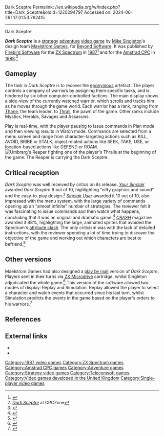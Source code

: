 Dark Sceptre
Permalink: //en.wikipedia.org/w/index.php?title=Dark_Sceptre&oldid=1220294797
Accessed on: 2024-06-26T17:01:53.762415



------
Dark Sceptre
{{Infobox video game
|title  = Dark Sceptre
|image = File:Dark_Sceptre_XZ_Spectrum_Cover_Art.jpg
|caption =
|developer = [[Maelstrom Games]] ([[Mike Singleton]], [[David Gautrey]], [[Alan Jardine (programmer)|Alan Jardine]]) for [[Beyond Software]]
|publisher = [[Firebird Software]]
|series = 
|designer = 
|engine = 
|released = [[1987 in video gaming|1987]]
|genre = [[Adventure game]], [[Strategy game|Strategy]]
|modes = [[Single player]]
|platforms = [[ZX Spectrum]], [[Amstrad CPC]]
}}

'''''Dark Sceptre''''' is a [[strategy game|strategy]] [[adventure game|adventure]] [[video game]] by [[Mike Singleton]]'s design team [[Maelstrom Games]], for [[Beyond Software]]. It was published by [[Firebird Software]] for the [[ZX Spectrum]] in [[1987 in video gaming|1987]]<ref>{{WoS game|id=0001259}}</ref> and for the [[Amstrad CPC]] in [[1988 in video gaming|1988]].<ref>[http://www.cpczone.net/index.php?game=1021 ''Dark Sceptre''] at CPCZone</ref>

==Gameplay==
The task in ''Dark Sceptre'' is to recover the [[eponym]]ous artefact. The player controls a company of warriors by assigning them specific tasks, and is hindered by six other computer-controlled factions. The main display shows a side-view of the currently watched warrior, which scrolls and tracks him as he moves through the game world. Each warrior has a rank, ranging from [[Thegn|Thane]], the team leader, to [[Thrall]], the pawn of the game. Other ranks include Mystics, Heralds, Savages and Assassins.

Play is real-time, with the player pausing to issue commands in Plan mode and then viewing results in Watch mode. Commands are selected from a menu screen and range from character-targeting actions such as KILL, AVOID, BRIBE or STALK, object related actions like SEEK, TAKE, USE, or location-based actions like DEFEND or ROAM.
[[Image:darksceptre.png|thumb|right|Umbrarg's Reaper fighting one of the player's Thralls at the beginning of the game. The Reaper is carrying the Dark Sceptre.]]

==Critical reception==
{{Video game reviews
| award1Pub = ''Sinclair User''
| award1 = SU Classic
| award2Pub = ''Your Sinclair''
| award2 = Megagame
}}
''Dark Sceptre'' was well received by critics on its release. ''[[Your Sinclair]]'' awarded ''Dark Sceptre'' 9 out of 10, highlighting "nifty graphics and sound" and the easy-to-play design.<ref>{{cite journal |last=Gerrard |first=Mike |date=January 1988 |title=Dark Sceptre review |journal=Your Sinclair |issue=25 |url=http://www.ysrnry.co.uk/articles/darksceptre.htm |access-date=2007-09-28 |archive-url=https://web.archive.org/web/20010411035743/http://www.ysrnry.co.uk/articles/darksceptre.htm |archive-date=2001-04-11 |url-status=dead }}</ref> ''[[Sinclair User]]'' awarded it 10 out of 10, also impressed with the menu system, with the large variety of commands opening up an "almost infinite" number of strategies. The reviewer felt it was fascinating to issue commands and then watch what happens, concluding that it was an original and dramatic game.<ref>{{cite journal |last=Taylor |first=Graham |date=November 1987 |title=Dark Sceptre review |journal=Sinclair User |issue=68 |page=92 }}</ref> ''[[CRASH (magazine)|CRASH]]'' magazine awarded it 88%, highlighting the large, animated sprites that avoided the Spectrum's [[attribute clash]]. The only criticism was with the lack of detailed instructions, with the reviewer spending a lot of time trying to discover the objective of the game and working out which characters are best to befriend.<ref>{{cite journal |date=December 1987 |title=Dark Sceptre review |journal=CRASH |issue=47 |page=11 }}</ref>

==Other versions==
Maelstrom Games had also designed a [[play by mail]] version of ''Dark Sceptre''. Players sent in their turns via [[ZX Microdrive]] cartridge, whilst Singleton adjudicated the whole game.<ref>{{cite journal |date=August 1986 |title=Multi-user boom |journal=ZX Computing |issue=8608 |page=7 }}</ref> This version of the software allowed two modes of display: Replay and Simulation. Replay allowed the player to select a character and watch events that occurred since his last turn, whilst Simulation predicts the events in the game based on the player's orders to his warriors.<ref>{{cite journal |date=May 1986 |title=Can You Beat Mike Singleton? |journal=CRASH |issue=28 |page=56 }}</ref>

==References==
{{Reflist}}

==External links==
* {{mobygames|id=/dark-sceptre}}
* {{WoS_game|id=0001259}}

[[Category:1987 video games]]
[[Category:ZX Spectrum games]]
[[Category:Amstrad CPC games]]
[[Category:Adventure games]]
[[Category:Strategy video games]]
[[Category:Telecomsoft games]]
[[Category:Video games developed in the United Kingdom]]
[[Category:Single-player video games]]